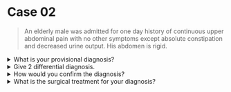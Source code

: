 # Case 02

> An elderly male was admitted for one day history of continuous upper abdominal pain with no other symptoms except absolute constipation and decreased urine output. His abdomen is rigid.

<details>
<summary>What is your provisional diagnosis?</summary>

Duodenal ulcer perforation

</details>

<details>
<summary>Give 2 differential diagnosis.</summary>

1. Acute pancreatitis
1. Acute cholecystitis

</details>

<details>
<summary>How would you confirm the diagnosis?</summary>

Plain X-ray abdomen (erect): Gas under diaphragm

</details>

<details>
<summary>What is the surgical treatment for your diagnosis?</summary>

- Laprotomy through upper midline incision
- Suturing omentoplasty
- Peritoneal toilet & Drain

</details>
